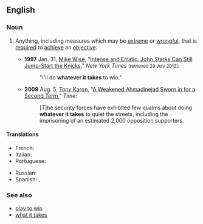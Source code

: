 ==English==

===Noun===
{{en-noun|head=[[whatever]] [[it]] [[takes]]|-}}

# {{context|idiomatic|sometimes|_|euphemistic|_|for improper behavior|lang=en}} Anything, including measures which may be [[extreme]] or [[wrongful]], that is [[required]] to [[achieve]] an [[objective]].
#* '''1997''' Jan. 31, [[w:Mike Wise (American columnist)|Mike Wise]], "[http://www.nytimes.com/1997/01/31/sports/intense-and-erratic-john-starks-can-still-jump-start-the-knicks.html?pagewanted=all&src=pm Intense and Erratic, John Starks Can Still Jump-Start the Knicks]," ''New York Times'' <small>(retrieved 29 July 2012)</small>:
#*: "I'll do '''whatever it takes''' to win."
#* '''2009''' Aug. 5, [[w:Tony Karon|Tony Karon]], "[http://www.time.com/time/world/article/0,8599,1914609,00.html A Weakened Ahmadinejad Sworn in for a Second Term]," ''Time'':
#*: [T]he security forces have exhibited few qualms about doing '''whatever it takes''' to quiet the streets, including the imprisoning of an estimated 2,000 opposition supporters.

====Translations====
{{trans-top|anything required to achieve an objective}}
* French: {{t|fr|tout ce qui est nécessaire}}
* Italian: {{t|it|ad ogni costo}}
* Portuguese: {{t|pt|custe o que custar}}
{{trans-mid}}
* Russian: {{t+|ru|во что бы то ни стало|tr=vo štó by to ni stálo|sc=Cyrl}}
* Spanish: {{t|es|todo lo que sea necesario}}, {{t|es|cueste lo que cueste}}
{{trans-bottom}}

===See also===
* [[play to win]]
* [[what it takes]]